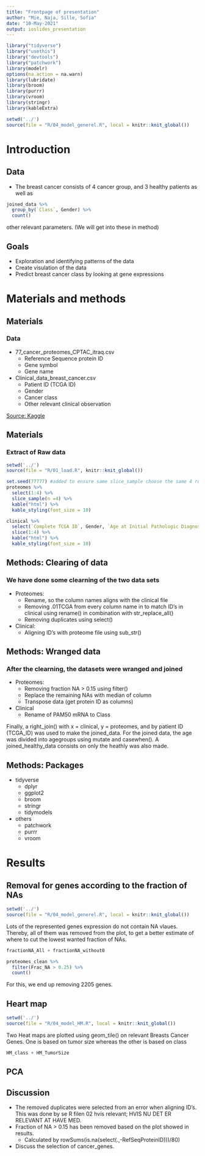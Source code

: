 ```yaml
---
title: "Frontpage of presentation"
author: "Mie, Naja, Sille, Sofia"
date: "10-May-2021"
output: ioslides_presentation
---
```


```r
library("tidyverse")
library("usethis")
library("devtools")
library("patchwork")
library(modelr)
options(na.action = na.warn)
library(lubridate)
library(broom)
library(purrr)
library(vroom)
library(stringr)
library(kableExtra)
```

```r
setwd('../')
source(file = "R/04_model_generel.R", local = knitr::knit_global())
```

# Introduction 
## Data
- The breast cancer consists of 4 cancer group, and 3 healthy patients as well as 
```r
joined_data %>%
  group_by(`Class`, Gender) %>%
  count()
```
other relevant parameters. (We will get into these in method)

## Goals
- Exploration and identifying patterns of the data
- Create visulation of the data 
- Predict breast cancer class by looking at gene expressions

# Materials and methods
## Materials
### Data
- 77_cancer_proteomes_CPTAC_itraq.csv
  - Reference Sequence protein ID
  - Gene symbol
  - Gene name

- Clinical_data_breast_cancer.csv
  - Patient ID (TCGA ID)
  - Gender
  - Cancer class
  - Other relevant clinical observation

[Source: Kaggle](https://www.kaggle.com/piotrgrabo/breastcancerproteomes#clinical_data_breast_cancer.csv)  
  
## Materials
### Extract of Raw data
```r
setwd('../')
source(file = "R/01_load.R", knitr::knit_global())
```

```r
set.seed(77777) #added to ensure same slice_sample choose the same 4 rows each time.
proteomes %>%
  select(1:4) %>%
  slice_sample(n =4) %>%
  kable("html") %>%
  kable_styling(font_size = 10)

clinical %>%
  select(`Complete TCGA ID`, Gender, `Age at Initial Pathologic Diagnosis`, Tumor, `PAM50 mRNA`) %>% #add flere columns if relevant
  slice(1:4) %>%
  kable("html") %>%
  kable_styling(font_size = 10)
```

## Methods: Clearing of data
### We have done some clearning of the two data sets 
- Proteomes: 
  - Rename, so the column names aligns with the clinical file
  - Removing .01TCGA from every column name in to match ID's in clinical using rename() in combination with str_replace_all()
  - Removing duplicates using select() 
  
- Clinical: 
  - Aligning ID's with proteome file using sub_str()


## Methods: Wranged data
### After the clearning, the datasets were wranged and joined
- Proteomes: 
  - Removing fraction NA > 0.15 using filter()
  - Replace the remaining NAs with median of column
  - Transpose data (get protein ID as columns)

- Clinical
  - Rename of PAM50 mRNA to Class

Finally, a right_join() with x = clinical, y = proteomes, and by patient ID (TCGA_ID) was used to make the joined_data. For the joined data, the age was divided into agegroups using mutate and casewhen(). A joined_healthy_data consists on only the heathly was also made.

## Methods: Packages
- tidyverse
  - dplyr
  - ggplot2
  - broom
  - stringr
  - tidymodels

- others
  - patchwork
  - purrr
  - vroom


# Results
## Removal for genes according to the fraction of NAs
```r
setwd('../')
source(file = "R/04_model_generel.R", local = knitr::knit_global())
```

Lots of the represented genes expression do not contain NA vlaues. Thereby, all of them was removed from the plot, to get a better estimate of where to cut the lowest wanted fraction of NAs.  
```r
fractionNA_All + fractionNA_without0

proteomes_clean %>%
  filter(Frac_NA > 0.25) %>%
  count()
```
For this, we end up removing 2205 genes.

## Heart map
```r
setwd('../')
source(file = "R/04_model_HM.R", local = knitr::knit_global())
```

Two Heat maps are plotted using geom_tile() on relevant Breasts Cancer Genes. One is based on tumor size whereas the other is based on class
```r
HM_class + HM_TumorSize
```


## PCA 


## Discussion
- The removed duplicates were selected from an error when aligning ID's. This was done by se R filen 02 hvis relevant; HVIS NU DET ER RELEVANT AT HAVE MED.
- Fraction of NA > 0.15 has been removed based on the plot showed in results. 
  - Calculated by rowSums(is.na(select(.,-RefSeqProteinID)))/80)
- Discuss the selection of cancer_genes.
